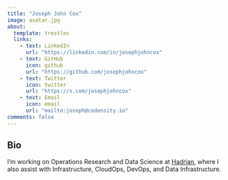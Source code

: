 ```yaml
---
title: "Joseph John Cox"
image: avatar.jpg
about:
  template: trestles
  links:
    - text: LinkedIn
      url: "https://linkedin.com/in/josephjohncox"
    - text: GitHub
      icon: github
      url: "https://github.com/josephjohncox"
    - text: Twitter
      icon: twitter
      url: "https://x.com/josephjohncox"
    - text: Email
      icon: email
      url: "mailto:joseph@codensity.io"
comments: false
---
```

:::{.column-page}

# Bio

I'm working on Operations Research and Data Science at [Hadrian](hadrian.co), where I also assist with Infrastructure, CloudOps, DevOps, and Data Infrastructure.
:::

<link rel="me" href="https://x.com/josephjohncox">
